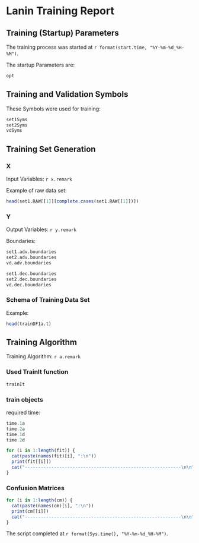 # Lanin Training Report
## Training (Startup) Parameters
The training process was started at `r format(start.time, "%Y-%m-%d_%H-%M")`.

The startup Parameters are:
```r
opt
```

## Training and Validation Symbols
These Symbols were used for training:
```r
set1Syms
set2Syms
vdSyms
```

## Training Set Generation
### X
Input Variables: `r x.remark`

Example of raw data set:
```r
head(set1.RAW[[1]][complete.cases(set1.RAW[[1]])])
```

### Y
Output Variables: `r y.remark`

Boundaries:
```r
set1.adv.boundaries
set2.adv.boundaries
vd.adv.boundaries 

set1.dec.boundaries
set2.dec.boundaries
vd.dec.boundaries 
```

### Schema of Training Data Set
Example:
```r
head(trainDF1a.t)
```

## Training Algorithm
Training Algorithm: `r a.remark`

### Used TrainIt function
```r
trainIt
```

### train objects
required time:

```r
time.1a
time.2a
time.1d
time.2d
```

```r
for (i in 1:length(fit)) {
  cat(paste(names(fit)[i], ":\n"))
  print(fit[[i]])
  cat("-----------------------------------------------------------\n\n")
}
```

### Confusion Matrices
```r
for (i in 1:length(cm)) {
  cat(paste(names(cm)[i], ":\n"))
  print(cm[[i]])
  cat("-----------------------------------------------------------\n\n")
}
```

The script completed at `r format(Sys.time(), "%Y-%m-%d_%H-%M")`.
